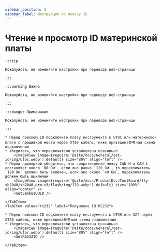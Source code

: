 ```yaml
---
sidebar_position: 5
sidebar_label: Инструкция по поиску ID
---
```










# Чтение и просмотр ID материнской платы

    :::tip

    Пожалуйста, не изменяйте настройки при переводе веб-страницы

    :::

    :::warning Важно

    Пожалуйста, не изменяйте настройки при переводе веб-страницы

    :::

    :::danger Примечание

    Пожалуйста, не изменяйте настройки при переводе веб-страницы

    :::

<Tabs>
    <TabItem value="can" label="Получение CANBus UUID">

    * Перед поиском ID подключите плату инструмента к UTOC или материнской плате с прошивкой моста через XT30 кабель, ниже приведена參考ная схема подключения
    * Убедитесь, что переключатели установлены правильно
        <ImageView image={require('@site/docs/General/get-id/img/utoc.webp').default} size="80%" align="left" />
    * Перед проверкой убедитесь, что сопротивление между CAN H и CAN L составляет около `60 Ом`, если оно равно `120 Ом`, то переключатель `120 Ом` должен быть включен, если оно около `40 Ом`, переключатель должен быть выключен
        <ImageView image={require('@site/docs/ProductDoc/ToolBoard/fly-sb2040/sb2040-pro-v3/flash/img/120.webp').default} size="100%" align="center" />
        <GetCanbusUUID />

    </TabItem>
    <TabItem value="rs232" label="Получение ID RS232">

    * Перед поиском ID подключите плату инструмента к UTOR или G2T через XT30 кабель, ниже приведена參考ная схема подключения
    * Убедитесь, что переключатели установлены правильно
        <ImageView image={require('@site/docs/General/get-id/img/utor.webp').default} size="80%" align="left" />              
        <GetRS232ID />

    </TabItem>
</Tabs>
